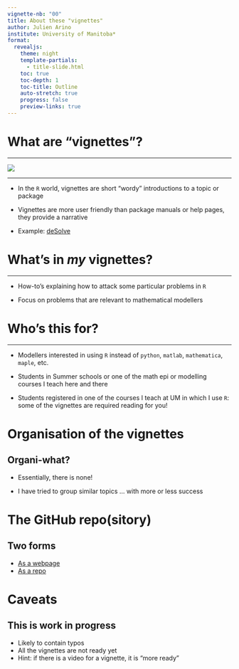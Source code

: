 ---
vignette-nb: "00"
title: About these "vignettes"
author: Julien Arino
institute: University of Manitoba*
format: 
  revealjs:
    theme: night    
    template-partials:
      - title-slide.html
    toc: true
    toc-depth: 1
    toc-title: Outline
    auto-stretch: true
    progress: false
    preview-links: true
---

# [What are "vignettes"?]{.r-fit-text}

---

![](FIGS/vignette.png){fig-align="center"}

---

- In the `R` world, vignettes are short "wordy" introductions to a topic or package


- Vignettes are more user friendly than package manuals or help pages, they provide a narrative

- Example: [deSolve](https://cran.r-project.org/web/packages/deSolve/index.html)

# [What's in *my* vignettes?]{.r-fit-text}

---

- How-to's explaining how to attack some particular problems in `R`

- Focus on problems that are relevant to mathematical modellers

# [Who's this for?]{.r-fit-text}

---

- Modellers interested in using `R` instead of `python`, `matlab`, `mathematica`, `maple`, etc.

- Students in Summer schools or one of the math epi or modelling courses I teach here and there 

- Students registered in one of the courses I teach at UM in which I use `R`: some of the vignettes are required reading for you!

# [Organisation of the vignettes]{.r-fit-text}

## Organi-what?

- Essentially, there is none! 

- I have tried to group similar topics ... with more or less success

# [The GitHub repo(sitory)]{.r-fit-text}

## Two forms

- [As a webpage](https://julien-arino.github.io/R-for-modellers/)
- [As a repo](https://github.com/julien-arino/R-for-modellers)

# [Caveats]{.r-fit-text}

## This is work in progress

- Likely to contain typos
- All the vignettes are not ready yet
- Hint: if there is a video for a vignette, it is "more ready"


